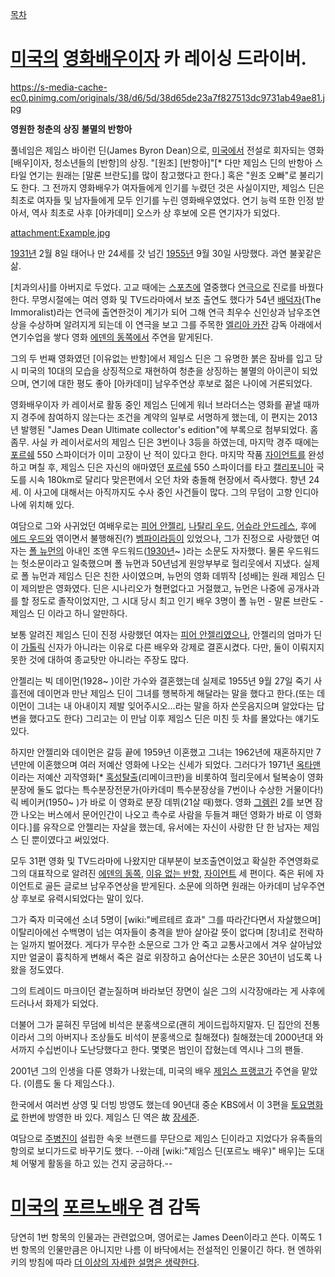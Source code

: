 [[목차]]

= [[미국]]의 [[영화배우]]이자 카 레이싱 드라이버. = 

https://s-media-cache-ec0.pinimg.com/originals/38/d6/5d/38d65de23a7f827513dc9731ab49ae81.jpg

'''영원한 청춘의 상징'''
'''불멸의 반항아''' 

풀네임은 제임스 바이런 딘(James Byron Dean)으로, [[미국]]에서 전설로 회자되는 영화[배우]이자, 청소년들의 [반항]의 상징. "[원조] [반항아]"[* 다만 제임스 딘의 반항아 스타일 연기는 원래는 [말론 브란도]를 많이 참고했다고 한다.] 혹은 "원조 오빠"로 불리기도 한다. 그 전까지 영화배우가 여자들에게 인기를 누렸던 것은 사실이지만, 제임스 딘은 최초로 여자들 및 남자들에게 모두 인기를 누린 영화배우였었다. 연기 능력 또한 인정 받아서, 역사 최초로 사후 [아카데미] 오스카 상 후보에 오른 연기자가 되었다.

attachment:Example.jpg

[[1931년]] 2월 8일 태어나 만 24세를 갓 넘긴 [[1955년]] 9월 30일 사망했다. 과연 불꽃같은 삶. 

[치과의사]를 아버지로 두었다. 고교 때에는 [[스포츠]]에 열중했다 [[연극]]으로 진로를 바꿨다 한다. 무명시절에는 여러 영화 및 TV드라마에서 보조 출연도 했다가 54년 [[배덕자]](The Immoralist)라는 연극에 출연한것이 계기가 되어 그해 연극 최우수 신인상과 남우조연상을 수상하며 알려지게 되는데 이 연극을 보고 그를 주목한 [[엘리아 카잔]] 감독 아래에서 연기수업을 쌓다 영화 [[에덴의 동쪽]]에서 주연을 맡게된다.

그의 두 번째 영화였던 [이유없는 반항]에서 제임스 딘은 그 유명한 붉은 잠바를 입고 당시 미국의 10대의 모습을 상징적으로 재현하여 청춘을 상징하는 불멸의 아이콘이 되었으며, 연기에 대한 평도 좋아 [아카데미] 남우주연상 후보로 젊은 나이에 거론되었다.

영화배우이자 카 레이서로 활동 중인 제임스 딘에게 워너 브라더스는 영화를 끝낼 때까지 경주에 참여하지 않는다는 조건을 계약의 일부로 서명하게 했는데, 이 편지는 2013년 발행된 "James Dean Ultimate collector's edition"에 부록으로 첨부되었다. 홈좀무. 사실 카 레이서로서의 제임스 딘은 3번이나 3등을 하였는데, 마지막 경주 때에는 [[포르쉐]] 550 스파이더가 이미 고장이 난 적이 있다고 한다.
마지막 작품 [[자이언트]]를 완성하고 며칠 후, 제임스 딘은 자신의 애마였던 [[포르쉐]] 550 스파이더를 타고 [[캘리포니아]] 국도를 시속 180km로 달리다 맞은편에서 오던 차와 충돌해 현장에서 즉사했다. 향년 24세. 이 사고에 대해서는 아직까지도 수사 중인 사건들이 많다. 그의 무덤이 고향 인디아나에 위치해 있다.

여담으로 그와 사귀었던 여배우로는 [[피어 안젤리]], [[나탈리 우드]], [[어슈라 안드레스]], 후에 [[에드 우드]]와 엮이면서 불행해진(?) [[벰파이라]]등이 있었으나, 그가 진정으로 사랑했던 여자는 [[폴 뉴먼]]의 아내인 조앤 우드워드([[1930년]]~ )라는 소문도 자자했다. 물론 우드워드는 헛소문이라고 일축했으며 폴 뉴먼과 50년넘게 원앙부부로 헐리웃에서 지냈다. 실제로 폴 뉴먼과 제임스 딘은 친한 사이였으며, 뉴먼의 영화 데뷔작 [성배]는 원래 제임스 딘이 제의받은 영화였다. 딘은 시나리오가 형편없다고 거절했고, 뉴먼은 나중에 공개사과를 할 정도로 졸작이었지만, 그 시대 당시 최고 인기 배우 3명이 폴 뉴먼 - 말론 브란도 - 제임스 딘 이라고 하니 알만하다.

보통 알려진 제임스 딘이 진정 사랑했던 여자는 [[피어 안젤리]]였으나, 안젤리의 엄마가 딘이 [[가톨릭]] 신자가 아니라는 이유로 다른 배우와 강제로 결혼시켰다. 다만, 둘이 이뤄지지 못한 것에 대하여 종교탓만 아니라는 주장도 많다.

안젤리는 빅 데이먼(1928~ )이란 가수와 결혼했는데 실제로 1955년 9월 27일 죽기 사흘전에 데이먼과 만난 제임스 딘이 그녀를 행복하게 해달라는 말을 했다고 한다.(또는 데이먼이 그녀는 내 아내이지 제발 잊어주시오...라는 말을 하자 쓴웃음지으며 알았다는 답변을 했다고도 한다) 그리고는 이 만남 이후 제임스 딘은 미친 듯 차를 몰았다는 얘기도 있다.

하지만 안젤리와 데이먼은 갈등 끝에 1959년 이혼했고 그녀는 1962년에 재혼하지만 7년만에 이혼했으며 여러 저예산 영화에 나오는 신세가 되었다. 그러다가 1971년 [http://blog.naver.com/stitches1?Redirect=Log&logNo=220165083755&from=postView 옥타맨]이라는 저예산 괴작영화[* [[혹성탈출]](리메이크판)을 비롯하여 헐리웃에서 털복숭이 영화 분장에 둘도 없다는 특수분장전문가(아카데미 특수분장상을 7번이나 수상한 거물이다!) 릭 베이커(1950~ )가 바로 이 영화로 분장 데뷔(21살 때)했다. 영화 [[그렘린]] 2를 보면 잠깐 나오는 버스에서 문어인간이 나오고 촉수로 사람을 두들겨 패던 영화가 바로 이 영화이다.]를 유작으로 안젤리는 자살을 했는데, 유서에는 자신이 사랑한 단 한 남자는 제임스 딘 뿐이였다고 써있었다.

모두 31편 영화 및 TV드라마에 나왔지만 대부분이 보조출연이었고 확실한 주연영화로 그의 대표작으로 알려진 [[에덴의 동쪽]], [[이유 없는 반항]], [[자이언트]] 세 편이다. 죽은 뒤에 자이언트로 골든 글로브 남우주연상을 받게된다. 소문에 의하면 원래는 아카데미 남우주연상 후보로 유력시되었다는 말이 있다.

그가 죽자 미국에선 소녀 5명이 [wiki:"베르테르 효과" 그를 따라간다면서 자살했으며] 이탈리아에선 수백명이 넘는 여자들이 충격을 받아 살아갈 뜻이 없다며 [창녀]로 전락하는 일까지 벌어졌다. 게다가 무수한 소문으로 그가 안 죽고 교통사고에서 겨우 살아남았지만 얼굴이 흉칙하게 변해서 죽은 걸로 위장하고 숨어산다는 소문은 30년이 넘도록 나왔을 정도였다.

그의 트레이드 마크이던 곁눈질하며 바라보던 장면이 실은 그의 시각장애라는 게 사후에 드러나서 화제가 되었다. 

더불어 그가 묻혀진 무덤에 비석은 분홍색으로(괜히 게이드립하지말자. 딘 집안의 전통이라서 그의 아버지나 조상들도 비석이 분홍색으로 칠해졌다) 칠해졌는데 2000년대 와서까지 수십번이나 도난당했다고 한다. 몇몇은 범인이 잡혔는데 역시나 그의 팬들.

2001년 그의 인생을 다룬 영화가 나왔는데, 미국의 배우 [[제임스 프랭코]]가 주연을 맡았다. (이름도 둘 다 제임스다.).

한국에서 여러번 상영 및 더빙 방영도 했는데 90년대 중순 KBS에서 이 3편을 [[토요명화]]로 한번에 방영한 바 있다. 제임스 딘 역은 故 [[장세준]].

여담으로 [[주병진]]이 설립한 속옷 브랜드를 무단으로 제임스 딘이라고 지었다가 유족들의 항의로 보디가드로 바꾸기도 했다. --아래 [wiki:"제임스 딘(포르노 배우)" 배우]는 도대체 어떻게 활동을 하고 있는 건지 궁금하다.--

= [[미국]]의 [[포르노]]배우 겸 감독 = 

당연히 1번 항목의 인물과는 관련없으며, 영어로는 James Deen이라고 쓴다. 이쪽도 1번 항목의 인물만큼은 아니지만 나름 이 바닥에서는 전설적인 인물이긴 하다. 현 엔하위키의 방침에 따라 [[더 이상의 자세한 설명은 생략한다]].
